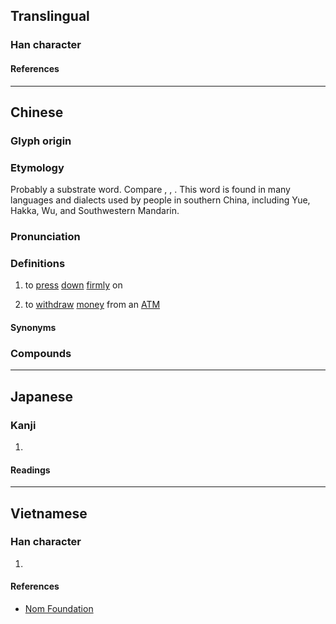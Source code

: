 {{also|揿}}
{{character info}}
==Translingual==

===Han character===
{{Han char|rn=64|rad=手|as=12|sn=15|four=57080|canj=QCNO|ids=⿰扌欽}}

====References====
{{Han ref|kx=0457.161|dkj=12771|hdz=31960.090|uh=64B3}}

----

==Chinese==
{{zh-forms|s=揿|alt=搇,㩒-Cantonese}}

===Glyph origin===
{{Han etym}}
{{Han compound|扌|欽|c1=s|c2=p|t1=hand|ls=psc}}

===Etymology===
Probably a {{der|yue|qfa-tak}} substrate word. Compare {{cog|th|ข่ม||to press something down}}, {{cog|za|gaemh||to press downwards}}, {{cog|onb|xɔm⁴||to press}}. This word is found in many languages and dialects used by people in southern China, including Yue, Hakka, Wu, and Southwestern Mandarin.

===Pronunciation===
{{zh-pron
|m=qìn
|c=gam6
|c-t=gim5
|h=pfs=khim;gd=kim4
|w=2qin
|mc=y
|oc=y
|cat=v
}}

===Definitions===
{{zh-hanzi}}

# {{lb|zh|Cantonese|Wu}} to [[press]] [[down]] [[firmly]] on <!--using the hands/fingers?-->
#: {{zh-x|入 實驗室 撳 緊急掣{zai3}|enter the laboratory and '''press''' the emergency stop {{q|tongue-twister}}|C}}
# {{lb|zh|Cantonese}} to [[withdraw]] [[money]] from an [[ATM]]
#: {{zh-x|撳錢|to '''withdraw''' money|C}}

====Synonyms====
{{zh-dial|按}}

===Compounds===
{{zh-der|撳倒|撳頭低|撳𨋢}}

----

==Japanese==

===Kanji===
{{ja-kanji|grade=|rs=手12}}

# {{rfdef|ja|sort=手12}}

====Readings====
{{ja-readings
|on=きん
|kun=おさえる
}}

----

==Vietnamese==

===Han character===
{{vi-readings|rs=手12|reading=[[khấm]], [[khẩm]]}}

# {{rfdef|vi|sort=手12}}

====References====
* [http://nomfoundation.org/common/nom_details.php?codepoint=64b3 Nom Foundation]